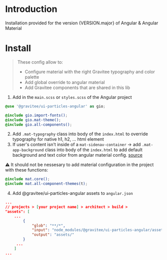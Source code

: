 

<Meta title="Get started" />

# Introduction

<p>Installation provided for the version {VERSION.major} of Angular & Angular Material</p>

# Install

> These config allow to:
>
> - Configure material with the right Gravitee typography and color palette
> - Add global override to angular material
> - Add Gravitee components that are shared in this lib

1. Add in the `main.scss` or `styles.scss` of the Angular project

```scss
@use '@gravitee/ui-particles-angular' as gio;

@include gio.import-fonts();
@include gio.mat-theme();
@include gio.all-components();
```

2. Add `.mat-typography` class into body of the `index.html` to override typography for native h1, h2, ... html element
3. If user's content isn't inside of a `mat-sidenav-container` -> add `.mat-app-background` class into body of the `index.html` to add default background and text color from angular material config. [source](https://github.com/angular/components/blob/52155aca6bee6dc622ea311490746edabcf19d48/src/material/core/_core-theme.scss#L16)

⚠️ It should not be nessesary to add material configuration in the project with these functions:

```scss
@include mat.core();
@include mat.all-component-themes(t);
```

4. Add @gravitee/ui-particles-angular assets to `angular.json`

```json
...
// projects > [your project name] > architect > build >
"assets": [
    ...
        {
            "glob": "**/*",
            "input": "node_modules/@gravitee/ui-particles-angular/assets",
            "output": "assets/"
        }
     ...
    ]
...
```
